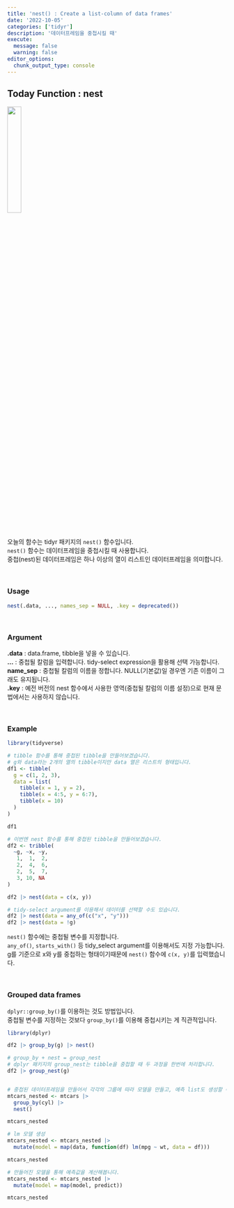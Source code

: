 ```yaml
---
title: 'nest() : Create a list-column of data frames'
date: '2022-10-05'
categories: ['tidyr']
description: '데이터프레임을 중첩시킬 때'
execute: 
  message: false
  warning: false
editor_options: 
  chunk_output_type: console
---
```


## Today Function : nest

![](logo.png){width="25%"}

오늘의 함수는 tidyr 패키지의 `nest()` 함수입니다. <br/> 
`nest()` 함수는 데이터프레임을 중첩시킬 때 사용합니다. <br/>
중첩(nest)된 데이터프레임은 하나 이상의 열이 리스트인 데이터프레임을 의미합니다. <br/>

<br/>

### Usage

```r
nest(.data, ..., names_sep = NULL, .key = deprecated())
```

<br/>

### Argument

**.data** : data.frame, tibble을 넣을 수 있습니다. <br/> 
**...** : 중첩될 칼럼을 입력합니다. tidy-select expression을 활용해 선택 가능합니다. <br/> 
**name_sep** : 중첩될 칼럼의 이름을 정합니다. NULL(기본값)일 경우엔 기존 이름이 그래도 유지됩니다. <br/>
**.key** : 예전 버전의 nest 함수에서 사용한 영역(중첩될 칼럼의 이름 설정)으로 현재 문법에서는 사용하지 않습니다.

<br/>

### Example

```r
library(tidyverse)

# tibble 함수를 통해 중첩된 tibble을 만들어보겠습니다.
# g와 data라는 2개의 열의 tibble이지만 data 열은 리스트의 형태입니다.
df1 <- tibble(
  g = c(1, 2, 3),
  data = list(
    tibble(x = 1, y = 2),
    tibble(x = 4:5, y = 6:7),
    tibble(x = 10)
  )
)

df1

# 이번엔 nest 함수를 통해 중첩된 tibble을 만들어보겠습니다.
df2 <- tribble(
  ~g, ~x, ~y,
   1,  1,  2,
   2,  4,  6,
   2,  5,  7,
   3, 10, NA
)

df2 |> nest(data = c(x, y))

# tidy-select argument를 이용해서 데이터를 선택할 수도 있습니다.
df2 |> nest(data = any_of(c("x", "y")))
df2 |> nest(data = !g)

```
`nest()` 함수에는 중첩될 변수를 지정합니다. <br/>
`any_of()`, `starts_with()` 등 tidy_select argument를 이용해서도 지정 가능합니다. <br/> 
g를 기준으로 x와 y를 중첩하는 형태이기때문에 `nest()` 함수에 `c(x, y)`를 입력했습니다. 

<br/>

### Grouped data frames

`dplyr::group_by()`를 이용하는 것도 방법입니다. <br/>
중첩될 변수를 지정하는 것보다 `group_by()`를 이용해 중첩시키는 게 직관적입니다. <br/>

```r
library(dplyr)

df2 |> group_by(g) |> nest()

# group_by + nest = group_nest
# dplyr 패키지의 group_nest는 tibble을 중첩할 때 두 과정을 한번에 처리합니다.
df2 |> group_nest(g)


# 중첩된 데이터프레임을 만들어서 각각의 그룹에 따라 모델을 만들고, 예측 list도 생성할 수 있습니다.
mtcars_nested <- mtcars |>
  group_by(cyl) |>
  nest()

mtcars_nested

# lm 모델 생성
mtcars_nested <- mtcars_nested |>
  mutate(model = map(data, function(df) lm(mpg ~ wt, data = df)))

mtcars_nested

# 만들어진 모델을 통해 예측값을 계산해봅니다.
mtcars_nested <- mtcars_nested |>
  mutate(model = map(model, predict))

mtcars_nested
```


